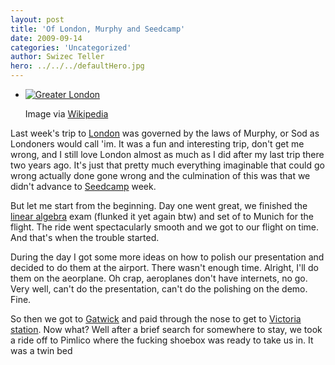 ```yaml
---
layout: post
title: 'Of London, Murphy and Seedcamp'
date: 2009-09-14
categories: 'Uncategorized'
author: Swizec Teller
hero: ../../../defaultHero.jpg
---
```

- [![Greater London](http://upload.wikimedia.org/wikipedia/commons/thumb/4/4b/442px_-_London_Lead_Image.jpg/300px-442px_-_London_Lead_Image.jpg "Greater London")](http://commons.wikipedia.org/wiki/Image:442px_-_London_Lead_Image.jpg)

  Image via [Wikipedia](http://commons.wikipedia.org/wiki/Image:442px_-_London_Lead_Image.jpg)

Last week's trip to [London](http://en.wikipedia.org/wiki/London "London") was governed by the laws of Murphy, or Sod as Londoners would call 'im. It was a fun and interesting trip, don't get me wrong, and I still love London almost as much as I did after my last trip there two years ago. It's just that pretty much everything imaginable that could go wrong actually done gone wrong and the culmination of this was that we didn't advance to [Seedcamp](http://www.seedcamp.com "Seedcamp") week.



But let me start from the beginning. Day one went great, we finished the [linear algebra](http://en.wikipedia.org/wiki/Linear_algebra "Linear algebra") exam (flunked it yet again btw) and set of to Munich for the flight. The ride went spectacularly smooth and we got to our flight on time. And that's when the trouble started.



During the day I got some more ideas on how to polish our presentation and decided to do them at the airport. There wasn't enough time. Alright, I'll do them on the aeorplane. Oh crap, aeroplanes don't have internets, no go. Very well, can't do the presentation, can't do the polishing on the demo. Fine.



So then we got to [Gatwick](http://en.wikipedia.org/wiki/London_Gatwick_Airport "London Gatwick Airport") and paid through the nose to get to [Victoria station](http://en.wikipedia.org/wiki/London_Victoria_station "London Victoria station"). Now what? Well after a brief search for somewhere to stay, we took a ride off to Pimlico where the fucking shoebox was ready to take us in. It was a twin bed